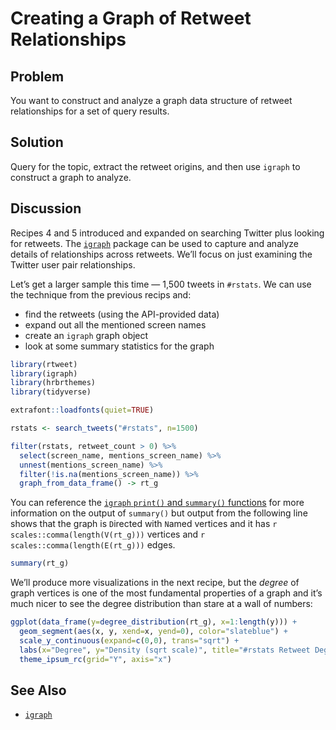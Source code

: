 # Creating a Graph of Retweet Relationships

## Problem

You want to construct and analyze a graph data structure of retweet relationships for a set of query results.

## Solution

Query for the topic, extract the retweet origins, and then use `igraph` to construct a graph to analyze.

## Discussion

Recipes 4 and 5 introduced and expanded on searching Twitter plus looking for retweets. The [`igraph`](http://igraph.org/r/) package can be used to capture and analyze details of relationships across retweets. We'll focus on just examining the Twitter user pair relationships.

Let's get a larger sample this time --- 1,500 tweets in `#rstats`. We can use the technique from the previous recips and:

- find the retweets (using the API-provided data)
- expand out all the mentioned screen names
- create an `igraph` graph object
- look at some summary statistics for the graph

```r
library(rtweet)
library(igraph)
library(hrbrthemes)
library(tidyverse)
```
```r
extrafont::loadfonts(quiet=TRUE)
```
```r
rstats <- search_tweets("#rstats", n=1500)

filter(rstats, retweet_count > 0) %>% 
  select(screen_name, mentions_screen_name) %>%
  unnest(mentions_screen_name) %>% 
  filter(!is.na(mentions_screen_name)) %>% 
  graph_from_data_frame() -> rt_g
```

You can reference the [`igraph` `print()` and `summary()` functions](http://igraph.org/r/doc/print.igraph.html) for more information on the output of `summary()` but output from the following line shows that the graph is `D`irected with `N`amed vertices and it has `r scales::comma(length(V(rt_g)))` vertices and `r scales::comma(length(E(rt_g)))` edges.

```r
summary(rt_g)
```

We'll produce more visualizations in the next recipe, but the _degree_ of graph vertices is one of the most fundamental properties of a graph and it's much nicer to see the degree distribution than stare at a wall of numbers:

```r
ggplot(data_frame(y=degree_distribution(rt_g), x=1:length(y))) +
  geom_segment(aes(x, y, xend=x, yend=0), color="slateblue") +
  scale_y_continuous(expand=c(0,0), trans="sqrt") +
  labs(x="Degree", y="Density (sqrt scale)", title="#rstats Retweet Degree Distribution") +
  theme_ipsum_rc(grid="Y", axis="x")
```

## See Also

- [`igraph`](http://igraph.org/)